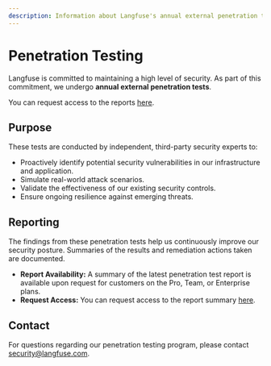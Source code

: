 ```yaml
---
description: Information about Langfuse's annual external penetration testing program.
---
```


# Penetration Testing

Langfuse is committed to maintaining a high level of security. As part of this commitment, we undergo **annual external penetration tests**.

You can request access to the reports [here](/request-security-docs).

## Purpose

These tests are conducted by independent, third-party security experts to:

- Proactively identify potential security vulnerabilities in our infrastructure and application.
- Simulate real-world attack scenarios.
- Validate the effectiveness of our existing security controls.
- Ensure ongoing resilience against emerging threats.

## Reporting

The findings from these penetration tests help us continuously improve our security posture. Summaries of the results and remediation actions taken are documented.

- **Report Availability:** A summary of the latest penetration test report is available upon request for customers on the Pro, Team, or Enterprise plans.
- **Request Access:** You can request access to the report summary [here](/request-security-docs).

## Contact

For questions regarding our penetration testing program, please contact security@langfuse.com.
